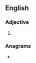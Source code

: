 ==English==

===Adjective===
{{head|en|adjective comparative form}}

# {{en-comparative of|beady}}

===Anagrams===
* {{anagrams|en|a=abdeeir|beardie|beraeid}}